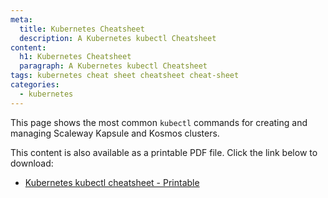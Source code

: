 ```yaml
---
meta:
  title: Kubernetes Cheatsheet
  description: A Kubernetes kubectl Cheatsheet
content:
  h1: Kubernetes Cheatsheet
  paragraph: A Kubernetes kubectl Cheatsheet
tags: kubernetes cheat sheet cheatsheet cheat-sheet
categories:
  - kubernetes
---
```

This page shows the most common `kubectl` commands for creating and managing Scaleway Kapsule and Kosmos clusters.

<Macro id="requirements" >

<Lightbox src="scaleway-kubernetes-cheatsheet.webp" alt="" size="large" />

<Message type="tip">
  This content is also available as a printable PDF file. Click the link below to download:

  - [Kubernetes kubectl cheatsheet - Printable](scaleway-kubernetes-cheatsheet.pdf)
</Message>